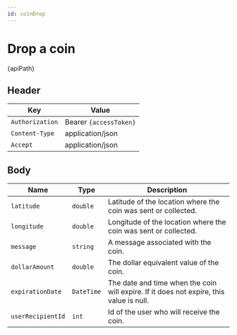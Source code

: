 ```yaml
---
id: coinDrop
---
```



# Drop a coin

<div className="highlight-box">
  <HttpMethodTag method={method} /> {apiPath} 
</div>

## Header

| Key             | Value            |
|-----------------|------------------|
| `Authorization` | Bearer `{accessToken}`       |
| `Content-Type`  | application/json |
| `Accept`        | application/json |

## Body


| Name                  | Type       | Description                                                                                  |
|-----------------------|------------|---------------------------------------------------------------------------------------------|
| `latitude`            | `double`   | Latitude of the location where the coin was sent or collected.                              |
| `longitude`           | `double`   | Longitude of the location where the coin was sent or collected.                             |
| `message`             | `string`   | A message associated with the coin.                                   |
| `dollarAmount`        | `double`   | The dollar equivalent value of the coin.                                                   |
| `expirationDate`      | `DateTime` | The date and time when the coin will expire. If it does not expire, this value is null.     |
| `userRecipientId`     | `int`      | Id of the user who will receive the coin.    |
